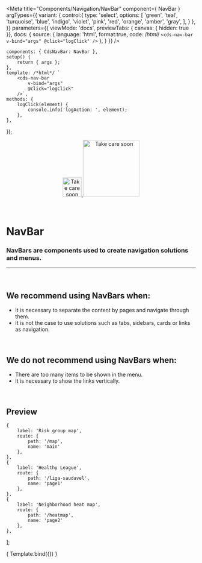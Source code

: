 
<Meta
	title="Components/Navigation/NavBar"
	component={ NavBar }
	argTypes={{
		variant: {
			control:{
				type: 'select',
				options: [
					'green',
					'teal',
					'turquoise',
					'blue',
					'indigo',
					'violet',
					'pink',
					'red',
					'orange',
					'amber',
					'gray',
				],
			}
		},
	}}
	parameters={{
		viewMode: 'docs',
		previewTabs: { canvas: { hidden: true }},
		docs: {
			source: {
				language: 'html',
				format:true,
				code: /*html*/ 
`<cds-nav-bar
	v-bind="args"
	@click="logClick"
/>`
			},
		}
	}}
/>

	components: { CdsNavBar: NavBar },
	setup() {
		return { args };
	},
	template: /*html*/ `
		<cds-nav-bar
			v-bind="args"
			@click="logClick"
		/>`,
	methods: {
		logClick(element) {
			console.info('logAction: ', element);
		},
	},
});

<div align="center" style={{display: 'flex'}}>
    <a href="https://rahulaher.netlify.app">
        <img src="https://rahulaher.netlify.app/img/logo/glyph-black-colored.svg" alt="Take care soon" width="50" />
        <img src="https://rahulaher.netlify.app/img/logo/word-black-colored.svg" alt="Take care soon" width="150" />
    </a>
</div>

<br />
<br />

# NavBar

### NavBars are components used to create navigation solutions and menus.
---
<br />

## We recommend using NavBars when:
- It is necessary to separate the content by pages and navigate through them.
- It is not the case to use solutions such as tabs, sidebars, cards or links as navigation.

<br />

## We do not recommend using NavBars when:
- There are too many items to be shown in the menu.
- It is necessary to show the links vertically.

<br />

## Preview

	{
		label: 'Risk group map',
		route: {
			path: '/map',
			name: 'main'
		},
	},
	{
		label: 'Healthy League',
		route: {
			path: '/liga-saudavel',
			name: 'page1'
		},
	},
	{
		label: 'Neighborhood heat map',
		route: {
			path: '/heatmap',
			name: 'page2'
		},
	},
];

<Canvas>
	<Story
		name="NavBar"
		args={{
			items: items,
			activeItem: items[1],
		}}
	>
		{ Template.bind({}) }
	</Story>
</Canvas>

<ArgsTable story="NavBar" />
